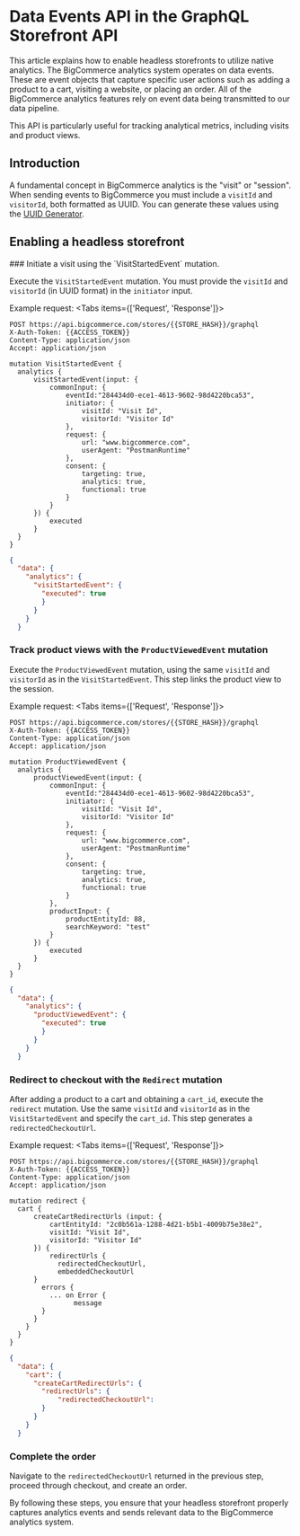 # Data Events API in the GraphQL Storefront API

This article explains how to enable headless storefronts to utilize native analytics. The BigCommerce analytics system operates on data events. These are event objects that capture specific user actions such as adding a product to a cart, visiting a website, or placing an order. All of the BigCommerce analytics features rely on event data being transmitted to our data pipeline.

This API is particularly useful for tracking analytical metrics, including visits and product views.

## Introduction

A fundamental concept in BigCommerce analytics is the "visit" or "session". When sending events to BigCommerce you must include a `visitId` and `visitorId`, both formatted as UUID. You can generate these values using the [UUID Generator](https://www.uuidgenerator.net/version4).

## Enabling a headless storefront

<Steps> 
### Initiate a visit using the `VisitStartedEvent` mutation.

Execute the `VisitStartedEvent` mutation. You must provide the `visitId` and `visitorId` (in UUID format) in the `initiator` input. 

Example request:
<Tabs items={['Request', 'Response']}>
  <Tab>

  ```http filename="Example query: VisitStartedEvent" showLineNumbers copy
  POST https://api.bigcommerce.com/stores/{{STORE_HASH}}/graphql
  X-Auth-Token: {{ACCESS_TOKEN}}
  Content-Type: application/json
  Accept: application/json

  mutation VisitStartedEvent {
    analytics {
        visitStartedEvent(input: {
            commonInput: {
                eventId:"284434d0-ece1-4613-9602-98d4220bca53",
                initiator: {
                    visitId: "Visit Id",
                    visitorId: "Visitor Id"
                },
                request: {
                    url: "www.bigcommerce.com",
                    userAgent: "PostmanRuntime"
                },
                consent: {
                    targeting: true,
                    analytics: true,
                    functional: true
                }
            }
        }) {
            executed
        }
    }
}
  ```
  </Tab>
  <Tab>

  ```json filename="Example query: Get data layer enabled flag" showLineNumbers copy
  {
    "data": {
      "analytics": {
        "visitStartedEvent": {
          "executed": true
          }
        }
      }
    }
  ```
  </Tab>
</Tabs>


### Track product views with the `ProductViewedEvent` mutation

Execute the `ProductViewedEvent` mutation, using the same `visitId` and `visitorId` as in the `VisitStartedEvent`. This step links the product view to the session.

Example request:
<Tabs items={['Request', 'Response']}>
  <Tab>

  ```http filename="Example query: ProductViewedEvent" showLineNumbers copy
  POST https://api.bigcommerce.com/stores/{{STORE_HASH}}/graphql
  X-Auth-Token: {{ACCESS_TOKEN}}
  Content-Type: application/json
  Accept: application/json

  mutation ProductViewedEvent {
    analytics {
        productViewedEvent(input: {
            commonInput: {
                eventId:"284434d0-ece1-4613-9602-98d4220bca53",
                initiator: {
                    visitId: "Visit Id",
                    visitorId: "Visitor Id"
                },
                request: {
                    url: "www.bigcommerce.com",
                    userAgent: "PostmanRuntime"
                },
                consent: {
                    targeting: true,
                    analytics: true,
                    functional: true
                }
            },
            productInput: {
                productEntityId: 88,
                searchKeyword: "test"
            }
        }) {
            executed
        }
    }
}
  ```
  </Tab>
  <Tab>

  ```json filename="Example query: ProductViewedEvent" showLineNumbers copy
  {
    "data": {
      "analytics": {
        "productViewedEvent": {
          "executed": true
          }
        }
      }
    }
  ```
  </Tab>
</Tabs>

### Redirect to checkout with the `Redirect` mutation

After adding a product to a cart and obtaining a `cart_id`, execute the `redirect` mutation. Use the same `visitId` and `visitorId` as in the `VisitStartedEvent` and specify the `cart_id`. This step generates a `redirectedCheckoutUrl`. 

Example request:
<Tabs items={['Request', 'Response']}>
  <Tab>

  ```http filename="Example query: Redirect" showLineNumbers copy
  POST https://api.bigcommerce.com/stores/{{STORE_HASH}}/graphql
  X-Auth-Token: {{ACCESS_TOKEN}}
  Content-Type: application/json
  Accept: application/json

  mutation redirect {
    cart {
        createCartRedirectUrls (input: {
            cartEntityId: "2c0b561a-1288-4d21-b5b1-4009b75e38e2",
            visitId: "Visit Id",
            visitorId: "Visitor Id"
        }) {
            redirectUrls {
              redirectedCheckoutUrl,
              embeddedCheckoutUrl
        }
          errors {
            ... on Error {
                  message
          }
        }
      }
    }
}
 ```
  </Tab>
  <Tab>

  ```json filename="Example query: Redirect" showLineNumbers copy
  {
    "data": {
      "cart": {
        "createCartRedirectUrls": {
          "redirectUrls": {
              "redirectedCheckoutUrl": 
          }
        }
      }
    }
  ```
  </Tab>
</Tabs>

### Complete the order

Navigate to the `redirectedCheckoutUrl` returned in the previous step, proceed through checkout, and create an order.
</Steps>

By following these steps, you ensure that your headless storefront properly captures analytics events and sends relevant data to the BigCommerce analytics system.
